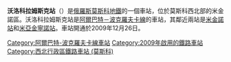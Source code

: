 {{Unreferenced|time=2021-08-26T17:28:41+00:00}}
{{Infobox station 
|name          = 沃洛科拉姆斯克
|native_name   = Волоколамская
|native_name_lang=ru
|type          = [[莫斯科地鐵|莫斯科地鐵]]車站
|image         = Moscow Metro Volokolamskaya asv2018-09.jpg
|image_size    = 
|image_caption = 
|address       = [[西北行政區_(莫斯科)|西北行政區]]{{link-en|米金諾區|Mitino District}}新圖申街
|borough       = [[莫斯科|莫斯科]]
|country       = [[俄羅斯|俄羅斯]]
|coordinates   = {{coord|55.8354|37.3822|display=inline,title}}
|line          = {{MOSMETRO-bull|3|text=1}}
|other         = '''[[巴士|巴士]]'''：с11、26、26к、248、252、337、741、857к、1095 
|structure     = 淺層列柱三拱門車站
|platform      = 1個[[島式月台|島式月台]]
|depth         = {{convert|14|m}}
|levels        = 1層
|tracks        = 2條
|parking       = 是
|opened        = {{start date and age|df=yes|2009|12|26}}
|closed        = 
|rebuilt       = 
|ADA           = 是
|code          = 
|owned         = 莫斯科地鐵
|zone          = 
|former        = 
|passengers    = 2,554,635
|pass_year     = 2009年
|pass_percent  = 
|pass_system   = 
|mpassengers   = 
|services      = 
|map_type      = Moscow Ring Road
|AlternativeMap= Moscow map MKAD grayscale.png
|map_overlay   = Moscow metro map including line 14.svg
|map_caption   = 
|route_map     = 
|map_state     = collapsed
}}
'''沃洛科拉姆斯克站'''（{{lang-rus|Волоколамская|Volokolamskaya}}）是[[俄羅斯|俄羅斯]][[莫斯科地鐵|莫斯科地鐵]]的一個車站，位於莫斯科西北部的米金諾區。沃洛科拉姆斯克站是[[阿爾巴特－波克羅夫卡線|阿爾巴特－波克羅夫卡線]]的車站，其鄰近兩站是[[米金諾站|米金諾站]]和[[米亞金寧諾站|米亞金寧諾站]]。車站開通於2009年12月26日。
{{阿爾巴特－波克羅夫卡線}}
[[Category:阿爾巴特-波克羅夫卡線車站|Category:阿爾巴特-波克羅夫卡線車站]]
[[Category:2009年啟用的鐵路車站|Category:2009年啟用的鐵路車站]]
[[Category:西北行政區鐵路車站_(莫斯科)|Category:西北行政區鐵路車站 (莫斯科)]]